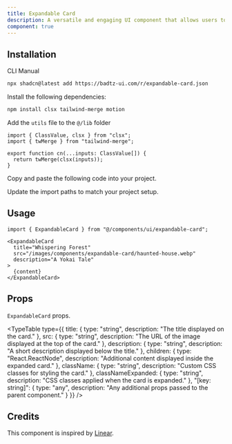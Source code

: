 ```yaml
---
title: Expandable Card
description: A versatile and engaging UI component that allows users to explore content in a more immersive way.
component: true
---
```


<ComponentPreview
  name="expandable-card-demo"
  className="[&_.preview>[data-orientation=vertical]]:sm:max-w-[80%] **:[.preview]:min-h-[400px]"
  description="Displays an expandable card."
  align="center"
/>

## Installation

<CodeTabs>

<TabsList>
  <TabsTrigger value="cli">CLI</TabsTrigger>
  <TabsTrigger value="manual">Manual</TabsTrigger>
</TabsList>

<TabsContent value="cli">

```bash
npx shadcn@latest add https://badtz-ui.com/r/expandable-card.json
```

</TabsContent>

<TabsContent value="manual">

<Steps>

<Step>Install the following dependencies:</Step>

```bash
npm install clsx tailwind-merge motion
```

<Step>Add the `utils` file to the `@/lib` folder</Step>
  ```tsx showLineNumbers
  import { ClassValue, clsx } from "clsx";
  import { twMerge } from "tailwind-merge";

  export function cn(...inputs: ClassValue[]) {
    return twMerge(clsx(inputs));
  }
  ```

<Step>Copy and paste the following code into your project.</Step>

<ComponentSource name="expandable-card" title="components/ui/expandable-card.tsx" />

<Step>Update the import paths to match your project setup.</Step>

</Steps>

</TabsContent>

</CodeTabs>

## Usage

```tsx showLineNumbers
import { ExpandableCard } from "@/components/ui/expandable-card";
```

```tsx showLineNumbers
<ExpandableCard
  title="Whispering Forest"
  src="/images/components/expandable-card/haunted-house.webp"
  description="A Yokai Tale"
>
  {content}
</ExpandableCard>
```

## Props

`ExpandableCard` props.

<TypeTable
  type={{
    title: {
      type: "string",
      description: "The title displayed on the card."
    },
    src: {
      type: "string",
      description: "The URL of the image displayed at the top of the card."
    },
    description: {
      type: "string",
      description: "A short description displayed below the title."
    },
    children: {
      type: "React.ReactNode",
      description: "Additional content displayed inside the expanded card."
    },
    className: {
      type: "string",
      description: "Custom CSS classes for styling the card."
    },
    classNameExpanded: {
      type: "string",
      description: "CSS classes applied when the card is expanded."
    },
    "[key: string]": {
      type: "any",
      description: "Any additional props passed to the parent component."
    }
  }}
/>


## Credits

This component is inspired by [Linear](https://linear.app/).
